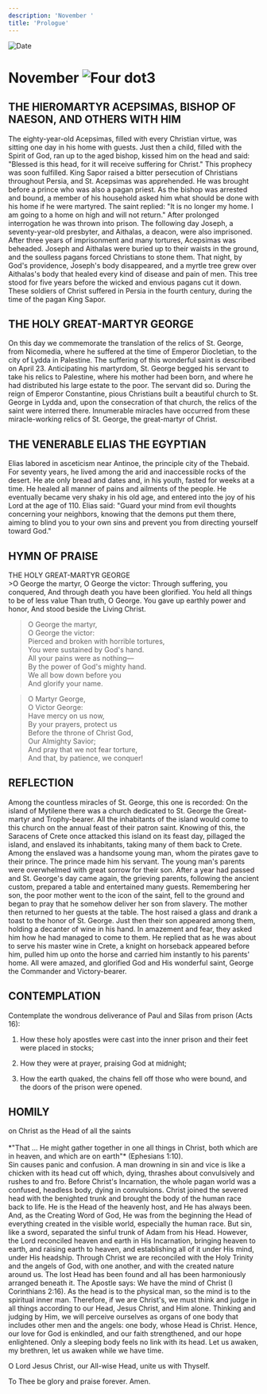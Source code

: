 ```yaml
---
description: 'November '
title: 'Prologue'
---
```


<RunningHead />
<Image src="/title-imprint.png" height={68} width={50} alt="Date" className="title-imprint"/>

# <div id="date">November <Image className="four-dot" src="/four-dot.png" height={15} width={15} alt="Four dot" />3</div>

## THE HIEROMARTYR ACEPSIMAS, BISHOP OF NAESON, AND OTHERS WITH HIM

The eighty-year-old Acepsimas, filled with every Christian virtue, was sitting one day in his home with guests. Just then a child, filled with the Spirit of God, ran up to the aged bishop, kissed him on the head and said: "Blessed is this head, for it will receive suffering for Christ." This prophecy was soon fulfilled. King Sapor raised a bitter persecution of Christians throughout Persia, and St. Acepsimas was apprehended. He was brought before a prince who was also a pagan priest. As the bishop was arrested and bound, a member of his household asked him what should be done with his home if he were martyred. The saint replied: "It is no longer my home. I am going to a home on high and will not return." After prolonged interrogation he was thrown into prison. The following day Joseph, a seventy-year-old presbyter, and Aithalas, a deacon, were also imprisoned. After three years of imprisonment and many tortures, Acepsimas was beheaded. Joseph and Aithalas were buried up to their waists in the ground, and the soulless pagans forced Christians to stone them. That night, by God's providence, Joseph's body disappeared, and a myrtle tree grew over Aithalas's body that healed every kind of disease and pain of men. This tree stood for five years before the wicked and envious pagans cut it down. These soldiers of Christ suffered in Persia in the fourth century, during the time of the pagan King Sapor.

## THE HOLY GREAT-MARTYR GEORGE

On this day we commemorate the translation of the relics of St. George, from Nicomedia, where he suffered at the time of Emperor Diocletian, to the city of Lydda in Palestine. The suffering of this wonderful saint is described on April 23. Anticipating his martyrdom, St. George begged his servant to take his relics to Palestine, where his mother had been born, and where he had distributed his large estate to the poor. The servant did so. During the reign of Emperor Constantine, pious Christians built a beautiful church to St. George in Lydda and, upon the consecration of that church, the relics of the saint were interred there. Innumerable miracles have occurred from these miracle-working relics of St. George, the great-martyr of Christ.

## THE VENERABLE ELIAS THE EGYPTIAN

Elias labored in asceticism near Antinoe, the principle city of the Thebaid. For seventy years, he lived among the arid and inaccessible rocks of the desert. He ate only bread and dates and, in his youth, fasted for weeks at a time. He healed all manner of pains and ailments of the people. He eventually became very shaky in his old age, and entered into the joy of his Lord at the age of 110. Elias said: "Guard your mind from evil thoughts concerning your neighbors, knowing that the demons put them there, aiming to blind you to your own sins and prevent you from directing yourself toward God."


## HYMN OF PRAISE
<div style={{textAlign:'center', color:'crimson', fontWeight:'bold'}}>
THE HOLY GREAT-MARTYR GEORGE
</div>
>O George the martyr,   
O George the victor:  
Through suffering, you conquered,  
And through death you have been glorified.  
You held all things to be of less value  
Than truth, O George.  
You gave up earthly power and honor,   
And stood beside the Living Christ.  
  
>O George the martyr,   
O George the victor:  
Pierced and broken with horrible tortures,  
You were sustained by God's hand.  
All your pains were as nothing—  
By the power of God's mighty hand.  
We all bow down before you  
And glorify your name.  
  
>O Martyr George,   
O Victor George:  
Have mercy on us now,  
By your prayers, protect us  
Before the throne of Christ God,  
Our Almighty Savior;  
And pray that we not fear torture,  
And that, by patience, we conquer!  


## REFLECTION

Among the countless miracles of St. George, this one is recorded: On the island of Mytilene there was a church dedicated to St. George the Great-martyr and Trophy-bearer. All the inhabitants of the island would come to this church on the annual feast of their patron saint. Knowing of this, the Saracens of Crete once attacked this island on its feast day, pillaged the island, and enslaved its inhabitants, taking many of them back to Crete. Among the enslaved was a handsome young man, whom the pirates gave to their prince. The prince made him his servant. The young man's parents were overwhelmed with great sorrow for their son. After a year had passed and St. George's day came again, the grieving parents, following the ancient custom, prepared a table and entertained many guests. Remembering her son, the poor mother went to the icon of the saint, fell to the ground and began to pray that he somehow deliver her son from slavery. The mother then returned to her guests at the table. The host raised a glass and drank a toast to the honor of St. George. Just then their son appeared among them, holding a decanter of wine in his hand. In amazement and fear, they asked him how he had managed to come to them. He replied that as he was about to serve his master wine in Crete, a knight on horseback appeared before him, pulled him up onto the horse and carried him instantly to his parents' home. All were amazed, and glorified God and His wonderful saint, George the Commander and Victory-bearer.


## CONTEMPLATION

Contemplate the wondrous deliverance of Paul and Silas from prison (Acts 16):

1. How these holy apostles were cast into the inner prison and their feet were placed in stocks;

2. How they were at prayer, praising God at midnight;

3. How the earth quaked, the chains fell off those who were bound, and the doors of the prison were opened.


## HOMILY
<div style={{textAlign:'center', color:'crimson', fontWeight:'bold'}}>
on Christ as the Head of all the saints
</div>
<br />
<div style={{textAlign:'right'}}>
*"That … He might gather together in one all things in Christ, both which are in heaven, and which are on earth"* (Ephesians 1:10).
</div>
Sin causes panic and confusion. A man drowning in sin and vice is like a chicken with its head cut off which, dying, thrashes about convulsively and rushes to and fro. Before Christ's Incarnation, the whole pagan world was a confused, headless body, dying in convulsions. Christ joined the severed head with the benighted trunk and brought the body of the human race back to life. He is the Head of the heavenly host, and He has always been. And, as the Creating Word of God, He was from the beginning the Head of everything created in the visible world, especially the human race. But sin, like a sword, separated the sinful trunk of Adam from his Head. However, the Lord reconciled heaven and earth in His Incarnation, bringing heaven to earth, and raising earth to heaven, and establishing all of it under His mind, under His headship. Through Christ we are reconciled with the Holy Trinity and the angels of God, with one another, and with the created nature around us. The lost Head has been found and all has been harmoniously arranged beneath it. The Apostle says: We have the mind of Christ (I Corinthians 2:16). As the head is to the physical man, so the mind is to the spiritual inner man. Therefore, if we are Christ's, we must think and judge in all things according to our Head, Jesus Christ, and Him alone. Thinking and judging by Him, we will perceive ourselves as organs of one body that includes other men and the angels: one body, whose Head is Christ. Hence, our love for God is enkindled, and our faith strengthened, and our hope enlightened. Only a sleeping body feels no link with its head. Let us awaken, my brethren, let us awaken while we have time.

O Lord Jesus Christ, our All-wise Head, unite us with Thyself.

To Thee be glory and praise forever. Amen.